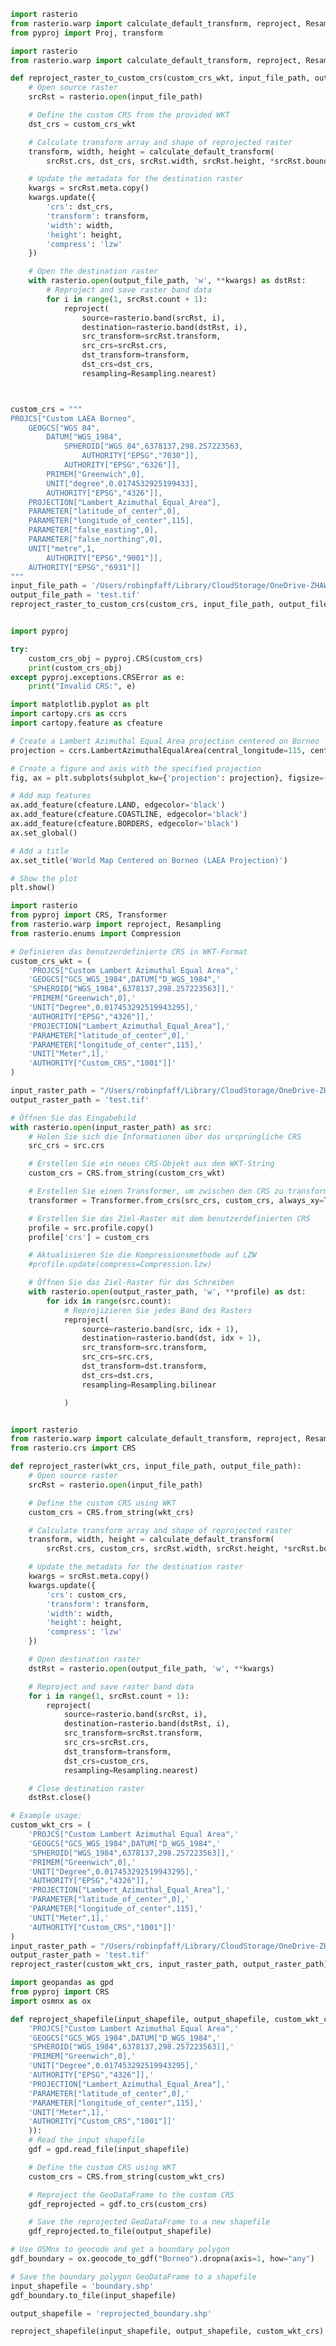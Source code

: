 ```python
import rasterio
from rasterio.warp import calculate_default_transform, reproject, Resampling
from pyproj import Proj, transform
```


```python

import rasterio
from rasterio.warp import calculate_default_transform, reproject, Resampling

def reproject_raster_to_custom_crs(custom_crs_wkt, input_file_path, output_file_path):
    # Open source raster
    srcRst = rasterio.open(input_file_path)

    # Define the custom CRS from the provided WKT
    dst_crs = custom_crs_wkt

    # Calculate transform array and shape of reprojected raster
    transform, width, height = calculate_default_transform(
        srcRst.crs, dst_crs, srcRst.width, srcRst.height, *srcRst.bounds)

    # Update the metadata for the destination raster
    kwargs = srcRst.meta.copy()
    kwargs.update({
        'crs': dst_crs,
        'transform': transform,
        'width': width,
        'height': height,
        'compress': 'lzw'
    })

    # Open the destination raster
    with rasterio.open(output_file_path, 'w', **kwargs) as dstRst:
        # Reproject and save raster band data
        for i in range(1, srcRst.count + 1):
            reproject(
                source=rasterio.band(srcRst, i),
                destination=rasterio.band(dstRst, i),
                src_transform=srcRst.transform,
                src_crs=srcRst.crs,
                dst_transform=transform,
                dst_crs=dst_crs,
                resampling=Resampling.nearest)



custom_crs = """
PROJCS["Custom LAEA Borneo",
    GEOGCS["WGS 84",
        DATUM["WGS_1984",
            SPHEROID["WGS 84",6378137,298.257223563,
                AUTHORITY["EPSG","7030"]],
            AUTHORITY["EPSG","6326"]],
        PRIMEM["Greenwich",0],
        UNIT["degree",0.0174532925199433],
        AUTHORITY["EPSG","4326"]],
    PROJECTION["Lambert_Azimuthal_Equal_Area"],
    PARAMETER["latitude_of_center",0],
    PARAMETER["longitude_of_center",115],
    PARAMETER["false_easting",0],
    PARAMETER["false_northing",0],
    UNIT["metre",1,
        AUTHORITY["EPSG","9001"]],
    AUTHORITY["EPSG","6931"]]
"""
input_file_path = '/Users/robinpfaff/Library/CloudStorage/OneDrive-ZHAW/6_Semester/BA/07_data_prepared/oil_palm/detection_year_2000_2017.tif'
output_file_path = 'test.tif'
reproject_raster_to_custom_crs(custom_crs, input_file_path, output_file_path)


import pyproj

try:
    custom_crs_obj = pyproj.CRS(custom_crs)
    print(custom_crs_obj)
except pyproj.exceptions.CRSError as e:
    print("Invalid CRS:", e)

```

```python
import matplotlib.pyplot as plt
import cartopy.crs as ccrs
import cartopy.feature as cfeature

# Create a Lambert Azimuthal Equal Area projection centered on Borneo
projection = ccrs.LambertAzimuthalEqualArea(central_longitude=115, central_latitude=0)

# Create a figure and axis with the specified projection
fig, ax = plt.subplots(subplot_kw={'projection': projection}, figsize=(10, 10))

# Add map features
ax.add_feature(cfeature.LAND, edgecolor='black')
ax.add_feature(cfeature.COASTLINE, edgecolor='black')
ax.add_feature(cfeature.BORDERS, edgecolor='black')
ax.set_global()

# Add a title
ax.set_title('World Map Centered on Borneo (LAEA Projection)')

# Show the plot
plt.show()

```


```python

import rasterio
from pyproj import CRS, Transformer
from rasterio.warp import reproject, Resampling
from rasterio.enums import Compression

# Definieren das benutzerdefinierte CRS in WKT-Format
custom_crs_wkt = (
    'PROJCS["Custom Lambert Azimuthal Equal Area",'
    'GEOGCS["GCS_WGS_1984",DATUM["D_WGS_1984",'
    'SPHEROID["WGS_1984",6378137,298.257223563]],'
    'PRIMEM["Greenwich",0],'
    'UNIT["Degree",0.017453292519943295],'
    'AUTHORITY["EPSG","4326"]],'
    'PROJECTION["Lambert_Azimuthal_Equal_Area"],'
    'PARAMETER["latitude_of_center",0],'
    'PARAMETER["longitude_of_center",115],'
    'UNIT["Meter",1],'
    'AUTHORITY["Custom_CRS","1001"]]'
)

input_raster_path = "/Users/robinpfaff/Library/CloudStorage/OneDrive-ZHAW/6_Semester/BA/06_data/vegetation/oil_palm/High_resolution_global_industrial_and_smallholder_oil_palm_map_for_2019/oil_palm_map/L2_2019b_2180.tif"
output_raster_path = 'test.tif'

# Öffnen Sie das Eingabebild
with rasterio.open(input_raster_path) as src:
    # Holen Sie sich die Informationen über das ursprüngliche CRS
    src_crs = src.crs

    # Erstellen Sie ein neues CRS-Objekt aus dem WKT-String
    custom_crs = CRS.from_string(custom_crs_wkt)

    # Erstellen Sie einen Transformer, um zwischen den CRS zu transformieren
    transformer = Transformer.from_crs(src_crs, custom_crs, always_xy=True)

    # Erstellen Sie das Ziel-Raster mit dem benutzerdefinierten CRS
    profile = src.profile.copy()
    profile['crs'] = custom_crs

    # Aktualisieren Sie die Kompressionsmethode auf LZW
    #profile.update(compress=Compression.lzw)

    # Öffnen Sie das Ziel-Raster für das Schreiben
    with rasterio.open(output_raster_path, 'w', **profile) as dst:
        for idx in range(src.count):
            # Reprojizieren Sie jedes Band des Rasters
            reproject(
                source=rasterio.band(src, idx + 1),
                destination=rasterio.band(dst, idx + 1),
                src_transform=src.transform,
                src_crs=src.crs,
                dst_transform=dst.transform,
                dst_crs=dst.crs,
                resampling=Resampling.bilinear

            )



```


```python
import rasterio
from rasterio.warp import calculate_default_transform, reproject, Resampling
from rasterio.crs import CRS

def reproject_raster(wkt_crs, input_file_path, output_file_path):
    # Open source raster
    srcRst = rasterio.open(input_file_path)

    # Define the custom CRS using WKT
    custom_crs = CRS.from_string(wkt_crs)

    # Calculate transform array and shape of reprojected raster
    transform, width, height = calculate_default_transform(
        srcRst.crs, custom_crs, srcRst.width, srcRst.height, *srcRst.bounds)

    # Update the metadata for the destination raster
    kwargs = srcRst.meta.copy()
    kwargs.update({
        'crs': custom_crs,
        'transform': transform,
        'width': width,
        'height': height,
        'compress': 'lzw'
    })

    # Open destination raster
    dstRst = rasterio.open(output_file_path, 'w', **kwargs)

    # Reproject and save raster band data
    for i in range(1, srcRst.count + 1):
        reproject(
            source=rasterio.band(srcRst, i),
            destination=rasterio.band(dstRst, i),
            src_transform=srcRst.transform,
            src_crs=srcRst.crs,
            dst_transform=transform,
            dst_crs=custom_crs,
            resampling=Resampling.nearest)

    # Close destination raster
    dstRst.close()

# Example usage:
custom_wkt_crs = (
    'PROJCS["Custom Lambert Azimuthal Equal Area",'
    'GEOGCS["GCS_WGS_1984",DATUM["D_WGS_1984",'
    'SPHEROID["WGS_1984",6378137,298.257223563]],'
    'PRIMEM["Greenwich",0],'
    'UNIT["Degree",0.017453292519943295],'
    'AUTHORITY["EPSG","4326"]],'
    'PROJECTION["Lambert_Azimuthal_Equal_Area"],'
    'PARAMETER["latitude_of_center",0],'
    'PARAMETER["longitude_of_center",115],'
    'UNIT["Meter",1],'
    'AUTHORITY["Custom_CRS","1001"]]'
)
input_raster_path = "/Users/robinpfaff/Library/CloudStorage/OneDrive-ZHAW/6_Semester/BA/06_data/vegetation/oil_palm/High_resolution_global_industrial_and_smallholder_oil_palm_map_for_2019/oil_palm_map/L2_2019b_2180.tif"
output_raster_path = 'test.tif'
reproject_raster(custom_wkt_crs, input_raster_path, output_raster_path)

```


```python
import geopandas as gpd
from pyproj import CRS
import osmnx as ox

def reproject_shapefile(input_shapefile, output_shapefile, custom_wkt_crs = (
    'PROJCS["Custom Lambert Azimuthal Equal Area",'
    'GEOGCS["GCS_WGS_1984",DATUM["D_WGS_1984",'
    'SPHEROID["WGS_1984",6378137,298.257223563]],'
    'PRIMEM["Greenwich",0],'
    'UNIT["Degree",0.017453292519943295],'
    'AUTHORITY["EPSG","4326"]],'
    'PROJECTION["Lambert_Azimuthal_Equal_Area"],'
    'PARAMETER["latitude_of_center",0],'
    'PARAMETER["longitude_of_center",115],'
    'UNIT["Meter",1],'
    'AUTHORITY["Custom_CRS","1001"]]'
    )):
    # Read the input shapefile
    gdf = gpd.read_file(input_shapefile)

    # Define the custom CRS using WKT
    custom_crs = CRS.from_string(custom_wkt_crs)

    # Reproject the GeoDataFrame to the custom CRS
    gdf_reprojected = gdf.to_crs(custom_crs)

    # Save the reprojected GeoDataFrame to a new shapefile
    gdf_reprojected.to_file(output_shapefile)

# Use OSMnx to geocode and get a boundary polygon
gdf_boundary = ox.geocode_to_gdf("Borneo").dropna(axis=1, how="any")

# Save the boundary polygon GeoDataFrame to a shapefile
input_shapefile = 'boundary.shp'
gdf_boundary.to_file(input_shapefile)

output_shapefile = 'reprojected_boundary.shp'

reproject_shapefile(input_shapefile, output_shapefile, custom_wkt_crs)


```
